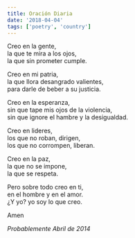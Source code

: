 ```yaml
---
title: Oración Diaria
date: '2018-04-04'
tags: ['poetry', 'country']
---
```


<div className="italic">
Creo en la gente,<br/>
la que te mira a los ojos,<br/>
la que sin prometer cumple.<br/>

Creo en mi patria, <br/>
la que llora desangrado valientes,<br/>
para darle de beber a su justicia.<br/>

Creo en la esperanza, <br/>
sin que tape mis ojos de la violencia,<br/>
sin que ignore el hambre y la desigualdad.<br/>

Creo en lideres,<br/>
los que no roban, dirigen,<br/>
los que no corrompen, liberan.<br/>

Creo en la paz,<br/>
la que no se impone,<br/>
la que se respeta.<br/>

Pero sobre todo creo en ti,<br/>
en el hombre y en el amor.<br/>
¿Y yo? yo soy lo que creo.<br/>

Amen<br/>
</div>

*Probablemente Abril de 2014*